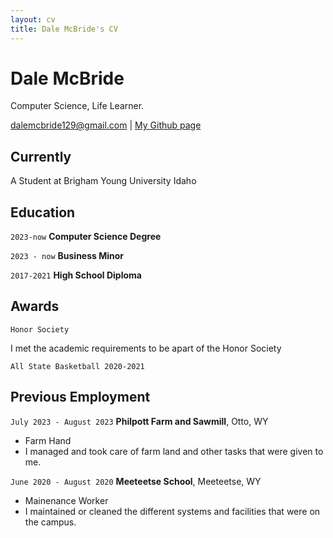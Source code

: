 ```yaml
---
layout: cv
title: Dale McBride's CV
---
```

# Dale McBride
Computer Science, Life Learner.

<div id="webaddress">
<a href="dalemcbride129@gmail.com">dalemcbride129@gmail.com</a>
| <a href="https://github.com/DaleMcBride21/my_portfolio">My Github page</a>
</div>


## Currently

A Student at Brigham Young University Idaho

## Education

`2023-now`
__Computer Science Degree__

`2023 - now`
__Business Minor__

`2017-2021`
__High School Diploma__


## Awards

`Honor Society`

I met the academic requirements to be apart of the Honor Society

`All State Basketball 2020-2021`

## Previous Employment

`July 2023 - August 2023`
__Philpott Farm and Sawmill__, Otto, WY

- Farm Hand
- I managed and took care of farm land and other tasks that were given to me.

`June 2020 - August 2020`
__Meeteetse School__, Meeteetse, WY

- Mainenance Worker
- I maintained or cleaned the different systems and facilities that were on the campus.


<!-- ### Footer

Last updated: May 2013 -->